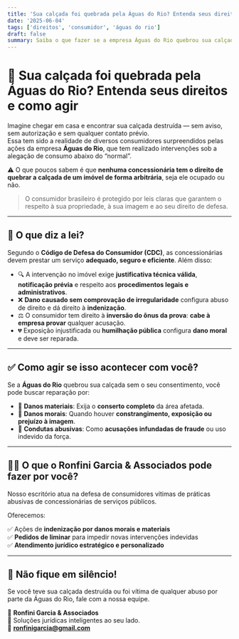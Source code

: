 ```yaml
---
title: 'Sua calçada foi quebrada pela Águas do Rio? Entenda seus direitos e como agir'
date: '2025-06-04'
tags: ['direitos', 'consumidor', 'águas do rio']
draft: false
summary: Saiba o que fazer se a empresa Águas do Rio quebrou sua calçada sem aviso. Entenda seus direitos e como buscar indenização.
---
```


# 🚧 Sua calçada foi quebrada pela Águas do Rio? Entenda seus direitos e como agir

Imagine chegar em casa e encontrar sua calçada destruída — sem aviso, sem autorização e sem qualquer contato prévio.  
Essa tem sido a realidade de diversos consumidores surpreendidos pelas ações da empresa **Águas do Rio**, que tem realizado intervenções sob a alegação de consumo abaixo do “normal”.

⚠️ O que poucos sabem é que **nenhuma concessionária tem o direito de quebrar a calçada de um imóvel de forma arbitrária**, seja ele ocupado ou não.

> O consumidor brasileiro é protegido por leis claras que garantem o respeito à sua propriedade, à sua imagem e ao seu direito de defesa.

---

## 📜 O que diz a lei?

Segundo o **Código de Defesa do Consumidor (CDC)**, as concessionárias devem prestar um serviço **adequado, seguro e eficiente**. Além disso:

- 🔍 A intervenção no imóvel exige **justificativa técnica válida**, **notificação prévia** e respeito aos **procedimentos legais e administrativos**.
- ❌ **Dano causado sem comprovação de irregularidade** configura abuso de direito e dá direito à **indenização**.
- ⚖️ O consumidor tem direito à **inversão do ônus da prova**: **cabe à empresa provar** qualquer acusação.
- 💔 Exposição injustificada ou **humilhação pública** configura **dano moral** e deve ser reparada.

---

## ✅ Como agir se isso acontecer com você?

Se a **Águas do Rio** quebrou sua calçada sem o seu consentimento, você pode buscar reparação por:

- 🧱 **Danos materiais**: Exija o **conserto completo** da área afetada.
- 💢 **Danos morais**: Quando houver **constrangimento, exposição ou prejuízo à imagem**.
- 🚨 **Condutas abusivas**: Como **acusações infundadas de fraude** ou uso indevido da força.

---

## 👨‍⚖️ O que o Ronfini Garcia & Associados pode fazer por você?

Nosso escritório atua na defesa de consumidores vítimas de práticas abusivas de concessionárias de serviços públicos.

Oferecemos:

✅ Ações de **indenização por danos morais e materiais**  
✅ **Pedidos de liminar** para impedir novas intervenções indevidas  
✅ **Atendimento jurídico estratégico e personalizado**

---

## 📣 Não fique em silêncio!

Se você teve sua calçada destruída ou foi vítima de qualquer abuso por parte da Águas do Rio, fale com a nossa equipe.

🔹 **Ronfini Garcia & Associados**  
🔹 Soluções jurídicas inteligentes ao seu lado.  
📩 **ronfinigarcia@gmail.com**
